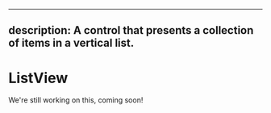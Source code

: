 
---
description: A control that presents a collection of items in a vertical list.
---

# ListView

We're still working on this, coming soon!
